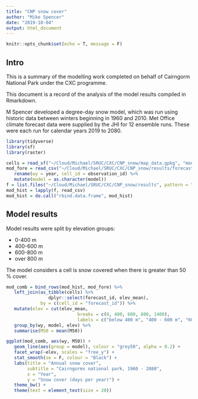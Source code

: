 ```yaml
---
title: "CNP snow cover"
author: "Mike Spencer"
date: "2019-10-04"
output: html_document
---
```


```r
knitr::opts_chunk$set(echo = T, message = F)
```

## Intro

This is a summary of the modelling work completed on behalf of Cairngorm National Park under the CXC programme.

This document is a record of the analysis of the model results compiled in Rmarkdown.

M Spencer developed a degree-day snow model, which was run using historic data between winters beginning in 1960 and 2010. Met Office climate forecast data were supplied by the JHI for 12 ensemble runs. These were each run for calendar years 2019 to 2080.


```r
library(tidyverse)
library(sf)
library(raster)
```

```r
cells = read_sf("~/Cloud/Michael/SRUC/CXC/CNP_snow/map_data.gpkg", "model_grid")
mod_fore = read_csv("~/Cloud/Michael/SRUC/CXC/CNP_snow/results/forecast_run.csv") %>% 
   rename(wy = year, cell_id = observation_id) %>% 
   mutate(model = as.character(model))
f = list.files("~/Cloud/Michael/SRUC/CXC/CNP_snow/results", pattern = "M50", full.names = T)
mod_hist = lapply(f, read_csv)
mod_hist = do.call("rbind.data.frame", mod_hist)
```


## Model results

Model results were split by elevation groups:

* 0-400 m
* 400-600 m
* 600-800 m
* over 800 m

The model considers a cell is snow covered when there is greater than 50 % cover.

```r
mod_comb = bind_rows(mod_hist, mod_fore) %>% 
   left_join(as_tibble(cells) %>% 
                dplyr::select(forecast_id, elev_mean),
             by = c(cell_id = "forecast_id")) %>% 
   mutate(elev = cut(elev_mean,
                           breaks = c(0, 400, 600, 800, 1400),
                           labels = c("below 400 m", "400 - 600 m", "600 - 800 m", "over 800 m"))) %>% 
   group_by(wy, model, elev) %>% 
   summarise(M50 = mean(M50))
```


```r
ggplot(mod_comb, aes(wy, M50)) +
   geom_line(aes(group = model), colour = "grey50", alpha = 0.2) +
   facet_wrap(~elev, scales = "free_y") +
   stat_smooth(se = F, colour = "Black") +
   labs(title = "Annual snow cover",
        subtitle = "Cairngorms national park, 1960 - 2080",
        x = "Year",
        y = "Snow cover (days per year)") +
   theme_bw() +
   theme(text = element_text(size = 20))
```

